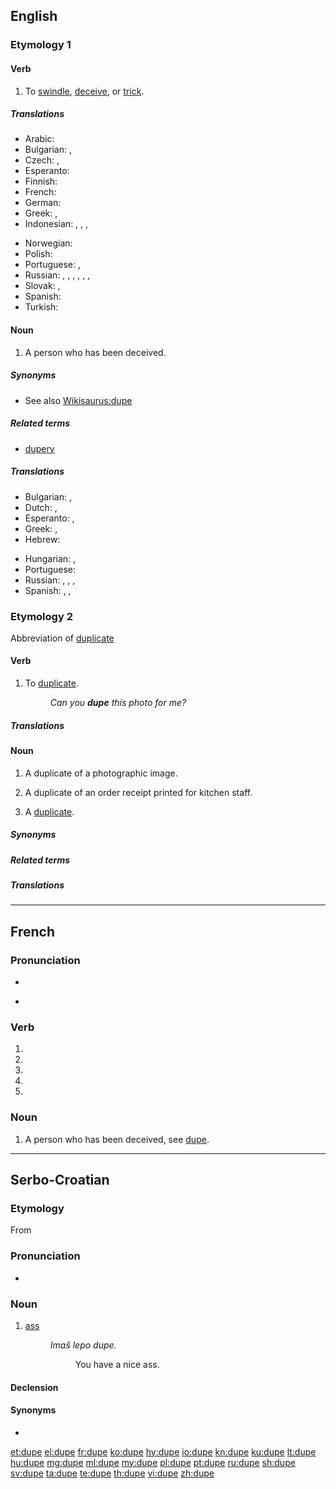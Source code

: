 {{also|dupé}}
==English==

===Etymology 1===
{{etyl|fr|en}}

====Verb====
{{en-verb|dup|ing}}

# To [[swindle]], [[deceive]], or [[trick]].

=====Translations=====
{{trans-top|to swindle, deceive, or trick}}
* Arabic: {{t|ar|يخدع|sc=Arab}}
* Bulgarian: {{t+|bg|мамя}}, {{t+|bg|измамвам}}
* Czech: {{t+|cs|oklamat}}, {{t+|cs|napálit}}
* Esperanto: {{t|eo|trompi}}
* Finnish: {{t+|fi|puijata}}
* French: {{t+|fr|duper}}
* German: {{t+|de|überlisten}}
* Greek: {{t+|el|κοροϊδεύω|tr=koro'iδévo}},  {{t+|el|εξαπατώ|tr=eksapató}}
* Indonesian: {{t+|id|tipu|alt=menipu}}, {{t+|id|akal|alt=mengakali}}, {{t+|id|bodoh|alt=membodohi}}, {{t+|id|memperdaya}}
{{trans-mid}}
* Norwegian: {{t|no|dupere}}
* Polish: {{t+|pl|oszukiwać}}
* Portuguese: {{t+|pt|enganar}}, {{t+|pt|defraudar}}
* Russian: {{t+|ru|обманывать|sc=Cyrl}}, {{t+|ru|одурачивать|sc=Cyrl}}, {{t+|ru|вводить в заблуждение|sc=Cyrl}}, {{qualifier|partly}} {{t+|ru|ловчить|sc=Cyrl}}, {{qualifier|informal}} {{t+|ru|надувать|sc=Cyrl}}, {{qualifier|informal}} {{t+|ru|разводить|sc=Cyrl}}, {{qualifier|informal}} {{t+|ru|кидать|sc=Cyrl}}
* Slovak: {{t|sk|podviesť}}, {{t|sk|oklamať}}
* Spanish: {{t+|es|engañar}}
* Turkish: {{t+|tr|aldatmak}}
{{trans-bottom}}

====Noun====
{{en-noun}}

# A person who has been deceived.

=====Synonyms=====
* See also [[Wikisaurus:dupe]]

=====Related terms=====
* [[dupery]]

=====Translations=====
{{trans-top|deceived person}}
* Bulgarian: {{t|bg|лековерник|m}}, {{t+|bg|будала|m}}
* Dutch: {{t|nl|gedupeerde|m|f}}, {{t|nl|bedrogene|m|f}}
* Esperanto: {{t|eo|trompito}}, {{t|eo|trompato}}
* Greek: {{t+|el|κορόιδο|n|tr=koró'iδo}}, {{t+|el|αγαθιάρης|m|tr=agaθiáris}}
* Hebrew: {{t+|he|פראייר|m|tr=frayer}}
{{trans-mid}}
* Hungarian: {{t+|hu|balek}}, {{t|hu|palimadár}}
* Portuguese: {{t+|pt|ludibriado|m}}
* Russian: {{t+|ru|простофиля|m|sc=Cyrl}}, {{t|ru|несообразительный человек|sc=Cyrl}}, {{t|ru|жертва обмана|sc=Cyrl}}, {{qualifier|partly}} {{t|ru|легковерный человек|sc=Cyrl}}
* Spanish: {{t+|es|incauto}},  {{t+|es|engrupido}},  {{t+|es|engañado|m}}
{{trans-bottom}}

===Etymology 2===
Abbreviation of [[duplicate]]

====Verb====
{{en-verb|dup|ing}}

# {{context|transitive|lang=en}} To [[duplicate]].
#: ''Can you '''dupe''' this photo for me?''

=====Translations=====

====Noun====
{{en-noun}}

# {{context|photography|lang=en}} A duplicate of a photographic image.
# {{context|restaurant industry|lang=en}} A duplicate of an order receipt printed for kitchen staff.
# {{context|informal|lang=en}} A [[duplicate]].

=====Synonyms=====

=====Related terms=====

=====Translations=====

----

==French==

===Pronunciation===
* {{IPA|lang=fr|/dyp/}}
* {{a|Quebec}} {{IPA|lang=fr|/dzʏp/}}

===Verb===
{{fr-verb-form}}

# {{conjugation of|duper||1|s|pres|ind|lang=fr}}
# {{conjugation of|duper||3|s|pres|ind|lang=fr}}
# {{conjugation of|duper||1|s|pres|sub|lang=fr}}
# {{conjugation of|duper||1|s|pres|sub|lang=fr}}
# {{conjugation of|duper||2|s|imp|lang=fr}}

===Noun===
{{fr-noun|f}}

# A person who has been deceived, see [[dupe#English|dupe]].

----

==Serbo-Croatian==

===Etymology===
From {{etyl|sla-pro|sh}} {{term/t|sla-pro|*dupę}}

===Pronunciation===
* {{IPA|/dûpe/|lang=sh}}

===Noun===
{{sh-noun|g=n|head=dȕpe|r|дупе|ду̏пе}}

# {{context|vulgar|lang=sh}} [[ass]]
#: ''Imaš lepo dupe.''
#:: You have a nice ass.

====Declension====
{{sh-decl-noun
|dȕpe|dupèta
|dupeta|dupétā
|dupetu|dupetima
|dupe|dupeta
|dupe|dupeta
|dupetu|dupetima
|dupetom|dupetima
}}

====Synonyms====
* {{l|sh|gùzica}}

[[et:dupe]]
[[el:dupe]]
[[fr:dupe]]
[[ko:dupe]]
[[hy:dupe]]
[[io:dupe]]
[[kn:dupe]]
[[ku:dupe]]
[[lt:dupe]]
[[hu:dupe]]
[[mg:dupe]]
[[ml:dupe]]
[[my:dupe]]
[[pl:dupe]]
[[pt:dupe]]
[[ru:dupe]]
[[sh:dupe]]
[[sv:dupe]]
[[ta:dupe]]
[[te:dupe]]
[[th:dupe]]
[[vi:dupe]]
[[zh:dupe]]